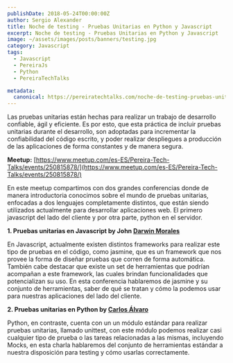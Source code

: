```yaml
---
publishDate: 2018-05-24T00:00:00Z
author: Sergio Alexander
title: Noche de testing - Pruebas Unitarias en Python y Javascript
excerpt: Noche de testing - Pruebas Unitarias en Python y Javascript
image: ~/assets/images/posts/banners/testing.jpg
category: Javascript
tags:
  - Javascript
  - PereiraJs
  - Python
  - PereiraTechTalks

metadata:
  canonical: https://pereiratechtalks.com/noche-de-testing-pruebas-unitarias-en-python-y-javascript/
---
```


Las pruebas unitarias están hechas para realizar un trabajo de desarrollo confiable, ágil y eficiente. Es por esto, que esta práctica de incluir pruebas unitarias durante el desarrollo, son adoptadas para incrementar la confiabilidad del código escrito, y poder realizar despliegues a producción de las aplicaciones de forma constantes y de manera segura.

**Meetup:** [https://www.meetup.com/es-ES/Pereira-Tech-Talks/events/250815878/](https://www.meetup.com/es-ES/Pereira-Tech-Talks/events/250815878/)

En este meetup compartimos con dos grandes conferencias donde de manera introductoria conocimos sobre el mundo de pruebas unitarias, enfocadas a dos lenguajes completamente distintos, que están siendo utilizados actualmente para desarrollar aplicaciones web. El primero javascript del lado del cliente y por otra parte, python en el servidor.

**1\. Pruebas unitarias en Javascript by John [Darwin Morales](https://twitter.com/jdmorales092)**

En Javascript, actualmente existen distintos frameworks para realizar este tipo de pruebas en el código, como jasmine, que es un framework que nos provee la forma de diseñar pruebas que corren de forma automática. También cabe destacar que existe un set de herramientas que podrían acompañan a este framework, las cuales brindan funcionalidades que potencializan su uso. En esta conferencia hablaremos de jasmine y su conjunto de herramientas, saber de qué se tratan y cómo la podemos usar para nuestras aplicaciones del lado del cliente.

**2\. Pruebas unitarias en Python by [Carlos Álvaro](http://caal-15.github.io/#programming)**

Python, en contraste, cuenta con un un módulo estándar para realizar pruebas unitarias, llamado unittest, con este módulo podemos realizar casi cualquier tipo de prueba o las tareas relacionadas a las mismas, incluyendo Mocks, en esta charla hablaremos del conjunto de herramientas estándar a nuestra disposición para testing y cómo usarlas correctamente.